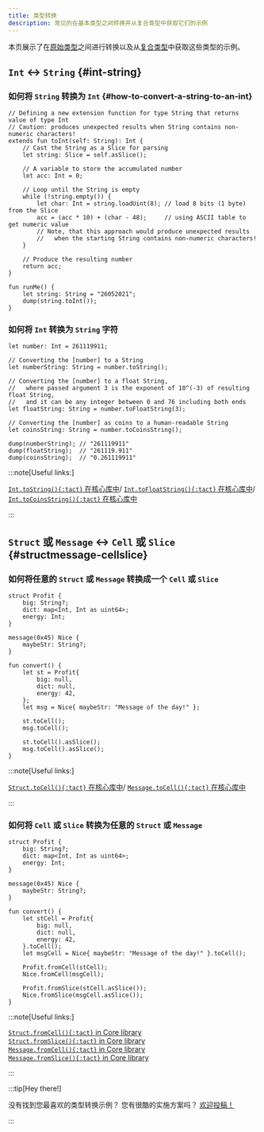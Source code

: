 ```yaml
---
title: 类型转换
description: 常见的在基本类型之间转换并从复合类型中获取它们的示例
---
```


本页展示了在[原始类型][p]之间进行转换以及从[复合类型](/zh-cn/book/types#composite-types)中获取这些类型的示例。

## `Int` ↔ `String` {#int-string}

### 如何将 `String` 转换为 `Int` {#how-to-convert-a-string-to-an-int}

```tact
// Defining a new extension function for type String that returns value of type Int
// Caution: produces unexpected results when String contains non-numeric characters!
extends fun toInt(self: String): Int {
    // Cast the String as a Slice for parsing
    let string: Slice = self.asSlice();

    // A variable to store the accumulated number
    let acc: Int = 0;

    // Loop until the String is empty
    while (!string.empty()) {
        let char: Int = string.loadUint(8); // load 8 bits (1 byte) from the Slice
        acc = (acc * 10) + (char - 48);     // using ASCII table to get numeric value
        // Note, that this approach would produce unexpected results
        //   when the starting String contains non-numeric characters!
    }

    // Produce the resulting number
    return acc;
}

fun runMe() {
    let string: String = "26052021";
    dump(string.toInt());
}
```

### 如何将 `Int` 转换为 `String` 字符

```tact
let number: Int = 261119911;

// Converting the [number] to a String
let numberString: String = number.toString();

// Converting the [number] to a float String,
//   where passed argument 3 is the exponent of 10^(-3) of resulting float String,
//   and it can be any integer between 0 and 76 including both ends
let floatString: String = number.toFloatString(3);

// Converting the [number] as coins to a human-readable String
let coinsString: String = number.toCoinsString();

dump(numberString); // "261119911"
dump(floatString);  // "261119.911"
dump(coinsString);  // "0.261119911"
```

:::note[Useful links:]

  [`Int.toString(){:tact}` 在核心库中](/zh-cn/ref/core-strings#inttostring)/
  [`Int.toFloatString(){:tact}` 在核心库中](/zh-cn/ref/core-strings#inttofloatstring)/
  [`Int.toCoinsString(){:tact}` 在核心库中](/zh-cn/ref/core-strings#inttocoinsstring)

:::

## `Struct` 或 `Message` ↔ `Cell` 或 `Slice` {#structmessage-cellslice}

### 如何将任意的 `Struct` 或 `Message` 转换成一个 `Cell` 或 `Slice`

```tact {19-20, 22-23}
struct Profit {
    big: String?;
    dict: map<Int, Int as uint64>;
    energy: Int;
}

message(0x45) Nice {
    maybeStr: String?;
}

fun convert() {
    let st = Profit{
        big: null,
        dict: null,
        energy: 42,
    };
    let msg = Nice{ maybeStr: "Message of the day!" };

    st.toCell();
    msg.toCell();

    st.toCell().asSlice();
    msg.toCell().asSlice();
}
```

:::note[Useful links:]

  [`Struct.toCell(){:tact}` 在核心库中](/zh-cn/ref/core-cells#structtocell)/
  [`Message.toCell(){:tact}` 在核心库中](/zh-cn/ref/core-cells#messagetocell)

:::

### 如何将 `Cell` 或 `Slice` 转换为任意的 `Struct` 或 `Message`

```tact {19-20, 22-23}
struct Profit {
    big: String?;
    dict: map<Int, Int as uint64>;
    energy: Int;
}

message(0x45) Nice {
    maybeStr: String?;
}

fun convert() {
    let stCell = Profit{
        big: null,
        dict: null,
        energy: 42,
    }.toCell();
    let msgCell = Nice{ maybeStr: "Message of the day!" }.toCell();

    Profit.fromCell(stCell);
    Nice.fromCell(msgCell);

    Profit.fromSlice(stCell.asSlice());
    Nice.fromSlice(msgCell.asSlice());
}
```

:::note[Useful links:]

  [`Struct.fromCell(){:tact}` in Core library](/zh-cn/ref/core-cells#structfromcell)\
  [`Struct.fromSlice(){:tact}` in Core library](/zh-cn/ref/core-cells#structfromslice)\
  [`Message.fromCell(){:tact}` in Core library](/zh-cn/ref/core-cells#messagefromcell)\
  [`Message.fromSlice(){:tact}` in Core library](/zh-cn/ref/core-cells#messagefromslice)

:::

:::tip[Hey there!]

  没有找到您最喜欢的类型转换示例？  您有很酷的实施方案吗？ [欢迎投稿！](https://github.com/tact-lang/tact/issues)

:::

[p]: /zh-cn/book/types#primitive-types
